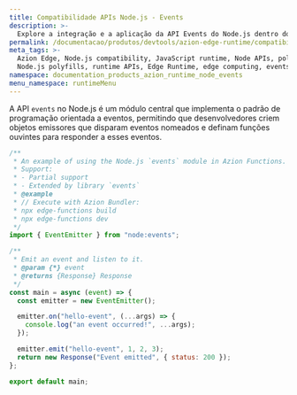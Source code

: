 ```yaml
---
title: Compatibilidade APIs Node.js - Events
description: >-
  Explore a integração e a aplicação da API Events do Node.js dentro do Azion Runtime. O módulo Events é uma parte fundamental do Node.js, fornecendo a base para o tratamento de eventos assíncronos através da implementação da classe EventEmitter.
permalink: /documentacao/produtos/devtools/azion-edge-runtime/compatibilidade/node/events/
meta_tags: >-
  Azion Edge, Node.js compatibility, JavaScript runtime, Node APIs, polyfills,
  Node.js polyfills, runtime APIs, Edge Runtime, edge computing, events
namespace: documentation_products_azion_runtime_node_events
menu_namespace: runtimeMenu
---
```


A API `events` no Node.js é um módulo central que implementa o padrão de programação orientada a eventos, permitindo que desenvolvedores criem objetos emissores que disparam eventos nomeados e definam funções ouvintes para responder a esses eventos. 

```javascript
/**
 * An example of using the Node.js `events` module in Azion Functions.
 * Support:
 * - Partial support
 * - Extended by library `events`
 * @example
 * // Execute with Azion Bundler:
 * npx edge-functions build
 * npx edge-functions dev
 */
import { EventEmitter } from "node:events";

/**
 * Emit an event and listen to it.
 * @param {*} event
 * @returns {Response} Response
 */
const main = async (event) => {
  const emitter = new EventEmitter();

  emitter.on("hello-event", (...args) => {
    console.log("an event occurred!", ...args);
  });

  emitter.emit("hello-event", 1, 2, 3);
  return new Response("Event emitted", { status: 200 });
};

export default main;
```
